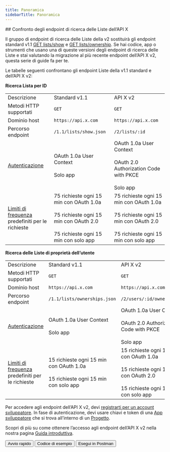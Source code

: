 ```yaml
---
title: Panoramica
sidebarTitle: Panoramica
---
```



<div id="comparing-x-apis-list-lookup-endpoints">
  ## Confronto degli endpoint di ricerca delle Liste dell’API X
</div>

Il gruppo di endpoint di ricerca delle Liste della v2 sostituirà gli endpoint standard v1.1 [GET lists/show](https://developer.x.com/en/docs/twitter-api/v1/accounts-and-users/create-manage-lists/api-reference/get-lists-show) e [GET lists/ownership](https://developer.x.com/en/docs/twitter-api/v1/accounts-and-users/create-manage-lists/api-reference/get-lists-ownerships). Se hai codice, app o strumenti che usano una di queste versioni degli endpoint di ricerca delle Liste e stai valutando la migrazione al più recente endpoint dell’API X v2, questa serie di guide fa per te.

Le tabelle seguenti confrontano gli endpoint Liste della v1.1 standard e dell’API X v2:

**Ricerca Lista per ID**

|     |     |     |
| :--- | :--- | :--- |
| Descrizione | Standard v1.1 | API X v2 |
| Metodi HTTP supportati | `GET` | `GET` |
| Dominio host | `https://api.x.com` | `https://api.x.com` |
| Percorso endpoint | `/1.1/lists/show.json` | `/2/lists/:id` |
| [Autenticazione](/it/resources/fundamentals/authentication) | OAuth 1.0a User Context<br /><br />Solo app | OAuth 1.0a User Context<br /><br />OAuth 2.0 Authorization Code with PKCE<br /><br />Solo app |
| [Limiti di frequenza](/it/resources/fundamentals/rate-limits) predefiniti per le richieste | 75 richieste ogni 15 min con OAuth 1.0a<br /><br />75 richieste ogni 15 min con OAuth 2.0<br /><br />75 richieste ogni 15 min con solo app | 75 richieste ogni 15 min con OAuth 1.0a<br /><br />75 richieste ogni 15 min con OAuth 2.0<br /><br />75 richieste ogni 15 min con solo app |

**Ricerca delle Liste di proprietà dell’utente**

|     |     |     |
| :--- | :--- | :--- |
| Descrizione | Standard v1.1 | API X v2 |
| Metodi HTTP supportati | `GET` | `GET` |
| Dominio host | `https://api.x.com` | `https://api.x.com` |
| Percorso endpoint | `/1.1/lists/ownerships.json` | `/2/users/:id/owned_lists` |
| [Autenticazione](/it/resources/fundamentals/authentication) | OAuth 1.0a User Context<br /><br />Solo app | OAuth 1.0a User Context<br /><br />OAuth 2.0 Authorization Code with PKCE<br /><br />Solo app |
| [Limiti di frequenza](/it/resources/fundamentals/rate-limits) predefiniti per le richieste | 15 richieste ogni 15 min con OAuth 1.0a<br /><br />15 richieste ogni 15 min con solo app | 15 richieste ogni 15 min con OAuth 1.0a<br /><br />15 richieste ogni 15 min con OAuth 2.0<br /><br />15 richieste ogni 15 min con solo app |

Per accedere agli endpoint dell’API X v2, devi [registrarti per un account sviluppatore](https://developer.x.com/en/portal/petition/essential/basic-info). In fase di autenticazione, devi usare chiavi e token di una [App sviluppatore](/it/resources/fundamentals/developer-apps) che si trova all’interno di un [Progetto](/it/resources/fundamentals/projects).

Scopri di più su come ottenere l’accesso agli endpoint dell’API X v2 nella nostra pagina [Guida introduttiva](/it/x-api/getting-started/getting-access).

<div className="flex space-x-2">
  <Button href="/it/x-api/lists/list-lookup/introduction">
    Avvio rapido
  </Button>

  <Button href="https://github.com/xdevplatform/Twitter-API-v2-sample-code">
    Codice di esempio
  </Button>

  <Button href="https://app.getpostman.com/run-collection/9956214-784efcda-ed4c-4491-a4c0-a26470a67400">
    Esegui in Postman
  </Button>
</div>